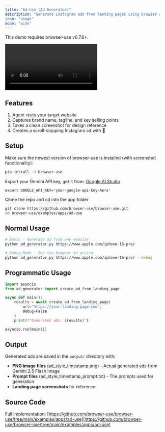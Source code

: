 ```yaml
---
title: "Ad-Use (Ad Generator)"
description: "Generate Instagram ads from landing pages using browser agents and Google's Nano Banana 🍌."
icon: "image"
mode: "wide"
---
```


<Note>
This demo requires browser-use v0.7.6+.
</Note>

<video
  controls
  className="w-full aspect-video rounded-xl"
  src="https://github.com/user-attachments/assets/7fab54a9-b36b-4fba-ab98-a438f2b86b7e">
</video>

## Features

1. Agent visits your target website
2. Captures brand name, tagline, and key selling points
3. Takes a clean screenshot for design reference
4. Creates a scroll-stopping Instagram ad with 🍌

## Setup

Make sure the newest version of browser-use is installed (with screenshot functionality):
```bash
pip install -U browser-use
```

Export your Gemini API key, get it from: [Google AI Studio](https://makersuite.google.com/app/apikey) 
```
export GOOGLE_API_KEY='your-google-api-key-here'
```

Clone the repo and cd into the app folder
```bash
git clone https://github.com/browser-use/browser-use.git
cd browser-use/examples/apps/ad-use
```

## Normal Usage

```bash
# Basic - Generate ad from any website
python ad_generator.py https://www.apple.com/iphone-16-pro/

# Debug Mode - See the browser in action
python ad_generator.py https://www.apple.com/iphone-16-pro/ --debug
```

## Programmatic Usage
```python
import asyncio
from ad_generator import create_ad_from_landing_page

async def main():
    results = await create_ad_from_landing_page(
        url="https://your-landing-page.com",
        debug=False
    )
    print(f"Generated ads: {results}")

asyncio.run(main())
```

## Output

Generated ads are saved in the `output/` directory with:
- **PNG image files** (ad_style_timestamp.png) - Actual generated ads from Gemini 2.5 Flash Image
- **Prompt files** (ad_style_timestamp_prompt.txt) - The prompts used for generation  
- **Landing page screenshots** for reference

## Source Code

Full implementation: [https://github.com/browser-use/browser-use/tree/main/examples/apps/ad-use](https://github.com/browser-use/browser-use/tree/main/examples/apps/ad-use)
